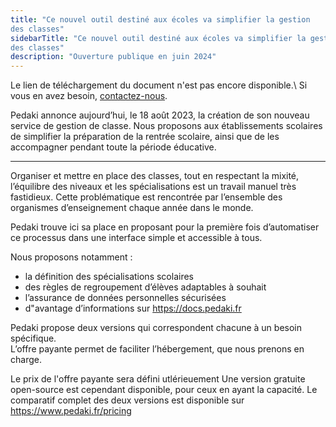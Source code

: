 ```yaml
---
title: "Ce nouvel outil destiné aux écoles va simplifier la gestion
des classes"
sidebarTitle: "Ce nouvel outil destiné aux écoles va simplifier la gestion
des classes"
description: "Ouverture publique en juin 2024"
---
```


<Warning>
  Le lien de téléchargement du document n'est pas encore disponible.\
    Si vous en avez besoin, <a href="https://pedaki.fr/contact">contactez-nous</a>.
</Warning>

Pedaki annonce aujourd’hui, le 18 août 2023, la création de son nouveau service de gestion de
classe. Nous proposons aux établissements scolaires de simplifier la préparation de la rentrée
scolaire, ainsi que de les accompagner pendant toute la période éducative.

---

Organiser et mettre en place des classes, tout en respectant la mixité, l’équilibre des niveaux et les spécialisations est un travail manuel très fastidieux.
Cette problématique est rencontrée par l’ensemble des organismes d’enseignement chaque année dans le monde.

Pedaki trouve ici sa place en proposant pour la première fois d’automatiser ce processus dans une interface simple et accessible à tous.

Nous proposons notamment :

- la définition des spécialisations scolaires
- des règles de regroupement d’élèves adaptables à souhait
- l’assurance de données personnelles sécurisées
- d"avantage d’informations sur https://docs.pedaki.fr

Pedaki propose deux versions qui correspondent chacune à un besoin spécifique.\
L’offre payante permet de faciliter l’hébergement, que nous prenons en charge.

<Info>Le prix de l'offre payante sera défini utlérieuement</Info>
Une version gratuite open-source est cependant disponible, pour ceux en ayant la capacité. Le comparatif
complet des deux versions est disponible sur https://www.pedaki.fr/pricing
